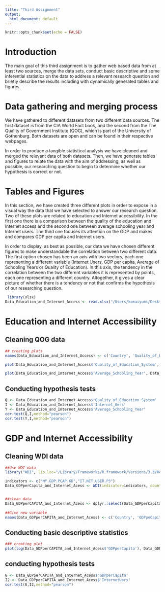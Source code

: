 ```yaml
---
title: "Third Assignment"
output:
  html_document: default
---
```


```r
knitr::opts_chunk$set(echo = FALSE)
```

# Introduction
The main goal of this third assignment is to gather web based data from at least two sources, merge the data sets, conduct basic descriptive and some inferential statistics on the data to address a relevant research question and briefly describe the results including with dynamically generated tables and figures. 

# Data gathering and merging process
We have gathered to different datasets from two different data sources. The first dataset is from the CIA World Fact book, and the second from the The Quality of Government Institute (QOG), which is part of the University of Gothenburg. Both datasets are open and can be found in their respective webpages.

In order to produce a tangible statistical analysis we have cleaned and merged the relevant data of both datasets. Then, we have generate tables and figures to relate the data with the aim of addressing, as well as possible, our researching question to begin to determine whether our hypothesis is correct or not.


# Tables and Figures 
In this section, we have created three different plots in order to expose in a visual way the data that we have selected to answer our research question. Two of these plots are related to education and Internet accessibility. In the first one there is a comparison between the quality of the education and Internet access and the second one between average schooling year and Internet users. The third one focuses its attention on the GDP and makes and compares GDP per capita and Internet users.

In order to display, as best as possible, our data we have chosen different figures to make understandable the correlation between two different data. 
The first option chosen has been an axis with two vectors, each one representing a different variable (Internet Users, GDP per capita, Average of Schooling Years or Quality of Education). In this axis, the tendency in the correlation between the two different variables it is represented by points, each one representing a different country. Altogether, it gives a clear picture of whether there is a tendency or not that confirms the hypothesis of our researching question.  


```r
 library(xlsx)
Data_Education_and_Internet_Access <- read.xlsx("/Users/komaiyumi/Desktop/Social Sicence/third_repo/Education and Internet.xlsx",1)
```

# Education and Internet Accessibility
## Cleaning QOG data
```r

## creating plots
names(Data_Education_and_Internet_Access) <- c('Country', 'Quality_of_Education_System', 'Average_Schooling_Year','Internet_Uers')

plot(Data_Education_and_Internet_Access$'Quality_of_Education_System', Data_Education_and_Internet_Access$'Internet_Uers', xlab='Quality of education',ylab='Internet Accessibility')

plot(Data_Education_and_Internet_Access$'Average_Schooling_Year', Data_Education_and_Internet_Access$'Internet_Uers', xlab='Average Schooling Year',ylab='Internet Accessibility')
```

## Conducting hypothesis tests
```r
Q <- Data_Education_and_Internet_Access$'Quality_of_Education_System'
I <- Data_Education_and_Internet_Access$'Internet_Uers'
Y <- Data_Education_and_Internet_Access$'Average_Schooling_Year'
cor.test(Q,I,method="pearson")
cor.test(Y,I,method="pearson")
```

# GDP and Internet Accessibility

## Cleaning WDI data
```r

##Use WDI data
library("WDI", lib.loc="/Library/Frameworks/R.framework/Versions/3.3/Resources/library")

indicators <- c("NY.GDP.PCAP.KD","IT.NET.USER.P3")
Data_GDPperCapita_and_Internet_Acess <- WDI(indicator=indicators, country = 'all', start = 2011, end = 2011, extra=FALSE)v


##clean data
Data_GDPperCAPITA_and_Internet_Acess <- dplyr::select(Data_GDPperCapita_and_Internet_Acess,country,NY.GDP.PCAP.KD, IT.NET.USER.P2)
　
##Give new variable
names(Data_GDPperCAPITA_and_Internet_Acess) <- c('Country', 'GDPpeCapita', 'InternetUers')

```

## Conducting basic descriptive statistics
```r
### creating plot
plot(log(Data_GDPperCAPITA_and_Internet_Acess$'GDPperCapita'), Data_GDPperCAPITA_and_Internet_Acess$'InternetUers',xlab='Internet Users',ylab='GDP per Capita')
```

## conducting hypothesis tests
```r
G <- Data_GDPperCAPITA_and_Internet_Acess$'GDPperCapita'
I2 <- Data_GDPperCAPITA_and_Internet_Acess$'InternetUers'
cor.test(G,I2,method="pearson")
```
